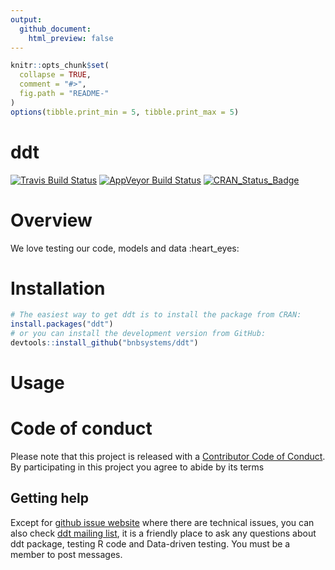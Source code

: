 ```yaml
---
output:
  github_document: 
    html_preview: false
---
```


```r
knitr::opts_chunk$set(
  collapse = TRUE,
  comment = "#>",
  fig.path = "README-"
)
options(tibble.print_min = 5, tibble.print_max = 5)
```


# ddt

[![Travis Build Status](https://travis-ci.org/bnbsystems/ddt.svg?branch=master)](https://travis-ci.org/bnbsystems/ddt)
[![AppVeyor Build Status](https://ci.appveyor.com/api/projects/status/github/bnbsystems/ddt?branch=master&svg=true)](https://ci.appveyor.com/project/arekbee/ddt)
[![CRAN_Status_Badge](https://www.r-pkg.org/badges/version/ddt)](https://cran.r-project.org/package=ddt)


# Overview
We love testing our code, models and data :heart_eyes: 


# Installation

```r
# The easiest way to get ddt is to install the package from CRAN:
install.packages("ddt")
# or you can install the development version from GitHub:
devtools::install_github("bnbsystems/ddt")
```


# Usage


# Code of conduct
Please note that this project is released with a [Contributor Code of Conduct](../master/.github/CONTRIBUTING.md). By participating in this project you agree to abide by its terms



## Getting help
Except for [github issue website](https://github.com/bnbsystems/ddt/issues) where there are technical issues, you can also check [ddt mailing list](https://groups.google.com/forum/?fromgroups#!forum/bnbsystemsddt), it is a friendly place to ask any questions about ddt package, testing R code and Data-driven testing. You must be a member to post messages.


